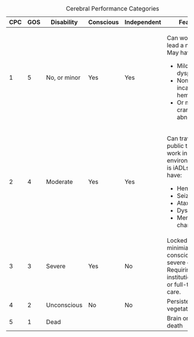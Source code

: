 +-----+-----+--------------+-----------+-------------+-----------------------------------------------------------------------------------------------------------+
| CPC | GOS | Disability   | Conscious | Independent | Features                                                                                                  |
+=====+=====+==============+===========+=============+===========================================================================================================+
| 1   | 5   | No, or minor | Yes       | Yes         | Can work and lead a normal life. May have:                                                                |
|     |     |              |           |             |                                                                                                           |
|     |     |              |           |             | * Mild dysphasia,                                                                                         |
|     |     |              |           |             | * Non-incapacitating hemiparesis,                                                                         |
|     |     |              |           |             | * Or minor cranial nerve abnormalities                                                                    |
+-----+-----+--------------+-----------+-------------+-----------------------------------------------------------------------------------------------------------+
| 2   | 4   | Moderate     | Yes       | Yes         | Can travel by public transport, work in sheltered environment, and is iADLs. May have:                    |
|     |     |              |           |             |                                                                                                           |
|     |     |              |           |             | * Hemiplegia,                                                                                             |
|     |     |              |           |             | * Seizures                                                                                                |
|     |     |              |           |             | * Ataxia                                                                                                  |
|     |     |              |           |             | * Dysarthria,                                                                                             |
|     |     |              |           |             | * Memory changes                                                                                          |
+-----+-----+--------------+-----------+-------------+-----------------------------------------------------------------------------------------------------------+
| 3   | 3   | Severe       | Yes       | No          | Locked-in, minimially conscious, or severe dementia. Requiring institutional care or full-time home care. |
+-----+-----+--------------+-----------+-------------+-----------------------------------------------------------------------------------------------------------+
| 4   | 2   | Unconscious  | No        | No          | Persistent vegetative state                                                                               |
+-----+-----+--------------+-----------+-------------+-----------------------------------------------------------------------------------------------------------+
| 5   | 1   | Dead         |           |             | Brain or cardiac death                                                                                    |
+-----+-----+--------------+-----------+-------------+-----------------------------------------------------------------------------------------------------------+

: Cerebral Performance Categories 